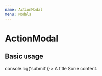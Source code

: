 ```yaml
---
name: ActionModal
menu: Modals
---
```




# ActionModal

<PropsTable of={ActionModal} />

## Basic usage

<Playground>
  <ActionModal
    isOpen
    actionButtonText="Button Text"
    onSubmit={() => console.log('submit')}
  >
    <ActionModal.Header>A title</ActionModal.Header>
    Some content.
  </ActionModal>
</Playground>

